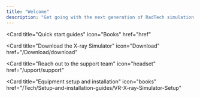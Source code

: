 ```yaml
---
title: "Welcome"
description: "Get going with the next generation of RadTech simulation training. Explore resources for installation, technical support, and product guides."
---
```



<CardGroup>

<Card
    title="Quick start guides"
    icon="Books"
    href="href"
>
    
</Card>

<Card
    title="Download the X-ray Simulator"
    icon="Download"
    href="/Download/download"
>
    
</Card>

<Card
    title="Reach out to the support team"
    icon="headset"
    href="/upport/support"
>
    
</Card>

<Card
    title="Equipment setup and installation"
    icon="books"
    href="/Tech/Setup-and-installation-guides/VR-X-ray-Simulator-Setup"
>
    
</Card>

</CardGroup>